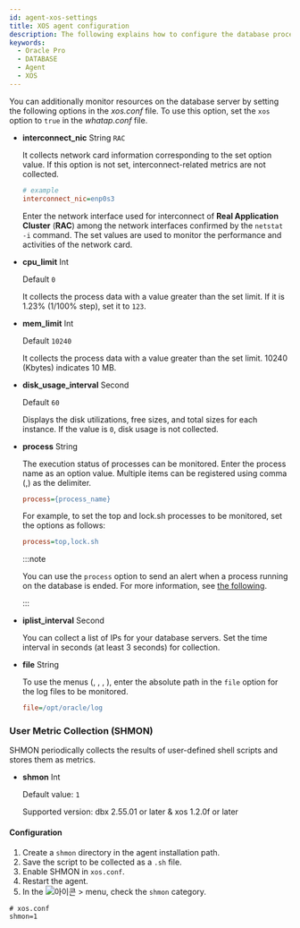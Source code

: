 ```yaml
---
id: agent-xos-settings
title: XOS agent configuration
description: The following explains how to configure the database process monitoring.
keywords:
  - Oracle Pro
  - DATABASE
  - Agent
  - XOS
---
```


You can additionally monitor resources on the database server by setting the following options in the *xos.conf* file. To use this option, set the `xos` option to `true` in the *whatap.conf* file.

- **interconnect_nic** <span class='type'>String</span> <code class="my">RAC</code>

    It collects network card information corresponding to the set option value. If this option is not set, interconnect-related metrics are not collected.

  ```ini title='xos.conf'
  # example
  interconnect_nic=enp0s3
  ```

    Enter the network interface used for interconnect of **Real Application Cluster** (**RAC**) among the network interfaces confirmed by the `netstat -i` command. The set values are used to monitor the performance and activities of the network card.

- **cpu_limit** <span class='type'>Int</span>

    Default `0`

    It collects the process data with a value greater than the set limit. If it is 1.23% (1/100% step), set it to `123`.

- **mem_limit** <span class='type'>Int</span>

    Default `10240`

    It collects the process data with a value greater than the set limit. 10240 (Kbytes) indicates 10 MB.

- **disk_usage_interval** <span class='type'>Second</span>

    Default `60`

    Displays the disk utilizations, free sizes, and total sizes for each instance. If the value is `0`, disk usage is not collected.

- **process** <span class='type'>String</span>

    The execution status of processes can be monitored. Enter the process name as an option value. Multiple items can be registered using comma (,) as the delimiter.

  ```ini title='xos.conf'
  process={process_name}
  ```

    For example, to set the top and lock.sh processes to be monitored, set the options as follows:

  ```ini title='xos.conf'
  process=top,lock.sh
  ```

    :::note

    You can use the `process` option to send an alert when a process running on the database is ended. For more information, see [the following](../best-practice-guides/set-db-metric-warning-notice).

    :::

- **iplist_interval** <span class='type'>Second</span>

    You can collect a list of IPs for your database servers. Set the time interval in seconds (at least 3 seconds) for collection.

- **file** <span class='type'>String</span>

  To use the <Cmdname sid="side_log" className="uitext" /> menus (<Cmdname sid="side_logTail" className="uitext" />, <Cmdname sid="side_logExplorer" className="uitext" />, <Cmdname sid="side_logSearch" className="uitext" />, <Cmdname sid="side_logSetting" className="uitext" />), enter the absolute path in the `file` option for the log files to be monitored.

  ```ini title='xos.conf'
  file=/opt/oracle/log
  ```

### User Metric Collection (SHMON)

SHMON periodically collects the results of user-defined shell scripts and stores them as metrics.

* **shmon** <span class='type'>Int</span>

  Default value: `1`

  Supported version: dbx 2.55.01 or later & xos 1.2.0f or later

#### Configuration

1. Create a `shmon` directory in the agent installation path.  
2. Save the script to be collected as a `.sh` file.  
3. Enable SHMON in `xos.conf`.  
4. Restart the agent.  
5. In the ![아이콘](/img/ic-sitemap.svg) <Cmdname sid="sitemap" className="uitext" /> &gt; <Cmdname sid="side_metricsSearch" className="uitext" /> menu, check the `shmon` category.

```properties
# xos.conf
shmon=1
```